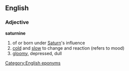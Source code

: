 ==English==
===Adjective===
'''saturnine'''

#of or born under [[Saturn]]'s influence
#[[cold]] and [[slow]] to change and reaction (refers to mood)
#[[gloomy]], depressed, dull

[[Category:English eponyms]]